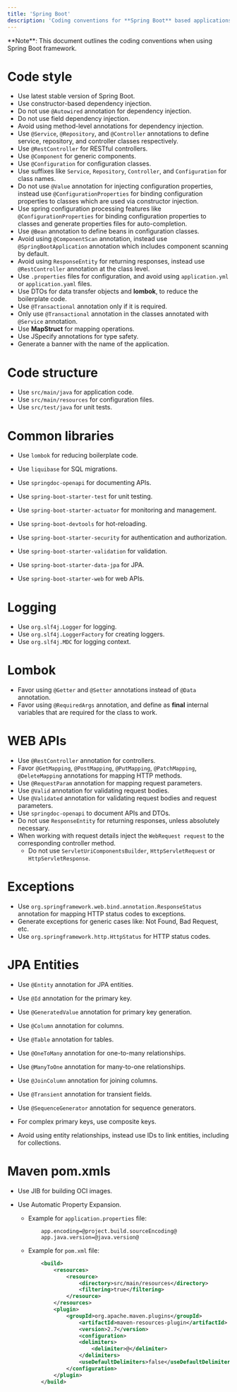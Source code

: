 ```yaml
---
title: 'Spring Boot'
description: 'Coding conventions for **Spring Boot** based applications'
---
```


<Info>
  **Note**: This document outlines the coding conventions when using Spring Boot framework.
</Info>

# Code style

- Use latest stable version of Spring Boot.
- Use constructor-based dependency injection.
- Do not use `@Autowired` annotation for dependency injection.
- Do not use field dependency injection.
- Avoid using method-level annotations for dependency injection.
- Use `@Service`, `@Repository`, and `@Controller` annotations to define service, repository, and controller classes respectively.
- Use `@RestController` for RESTful controllers.
- Use `@Component` for generic components.
- Use `@Configuration` for configuration classes.
- Use suffixes like `Service`, `Repository`, `Controller`, and `Configuration` for class names.
- Do not use `@Value` annotation for injecting configuration properties, instead use `@ConfigurationProperties` for binding configuration properties to classes which are used via constructor injection.
- Use spring configuration processing features like `@ConfigurationProperties` for binding configuration properties to classes and generate properties files for auto-completion.
- Use `@Bean` annotation to define beans in configuration classes.
- Avoid using `@ComponentScan` annotation, instead use `@SpringBootApplication` annotation which includes component scanning by default.
- Avoid using `ResponseEntity` for returning responses, instead use `@RestController` annotation at the class level.
- Use `.properties` files for configuration, and avoid using `application.yml` or `application.yaml` files.
- Use DTOs for data transfer objects and **lombok**, to reduce the boilerplate code.
- Use `@Transactional` annotation only if it is required.
- Only use `@Transactional` annotation in the classes annotated with `@Service` annotation.
- Use **MapStruct** for mapping operations.
- Use JSpecify annotations for type safety.
- Generate a banner with the name of the application.

# Code structure

- Use ``src/main/java`` for application code.
- Use ``src/main/resources`` for configuration files.
- Use ``src/test/java`` for unit tests.

# Common libraries

- Use `lombok` for reducing boilerplate code.
- Use `liquibase` for SQL migrations.

- Use `springdoc-openapi` for documenting APIs.
- Use `spring-boot-starter-test` for unit testing.
- Use `spring-boot-starter-actuator` for monitoring and management.
- Use `spring-boot-devtools` for hot-reloading.
- Use `spring-boot-starter-security` for authentication and authorization.
- Use `spring-boot-starter-validation` for validation.
- Use `spring-boot-starter-data-jpa` for JPA.
- Use `spring-boot-starter-web` for web APIs.

# Logging

- Use `org.slf4j.Logger` for logging.
- Use `org.slf4j.LoggerFactory` for creating loggers.
- Use `org.slf4j.MDC` for logging context.

# Lombok

- Favor using `@Getter` and `@Setter` annotations instead of `@Data` annotation.
- Favor using `@RequiredArgs` annotation, and define as **final** internal variables that are required for the class to work.

# WEB APIs

- Use `@RestController` annotation for controllers.
- Favor `@GetMapping`, `@PostMapping`, `@PutMapping`, `@PatchMapping`, `@DeleteMapping` annotations for mapping HTTP methods.
- Use `@RequestParam` annotation for mapping request parameters.
- Use `@Valid` annotation for validating request bodies.
- Use `@Validated` annotation for validating request bodies and request parameters.
- Use `springdoc-openapi` to document APIs and DTOs.
- Do not use `ResponseEntity` for returning responses, unless absolutely necessary.
- When working with request details inject the `WebRequest request` to the corresponding controller method.
    - Do not use `ServletUriComponentsBuilder`, `HttpServletRequest` or `HttpServletResponse`.

# Exceptions

- Use `org.springframework.web.bind.annotation.ResponseStatus` annotation for mapping HTTP status codes to exceptions.
- Generate exceptions for generic cases like: Not Found, Bad Request, etc.
- Use `org.springframework.http.HttpStatus` for HTTP status codes.

# JPA Entities

- Use `@Entity` annotation for JPA entities.
- Use `@Id` annotation for the primary key.
- Use `@GeneratedValue` annotation for primary key generation.
- Use `@Column` annotation for columns.
- Use `@Table` annotation for tables.
- Use `@OneToMany` annotation for one-to-many relationships.
- Use `@ManyToOne` annotation for many-to-one relationships.
- Use `@JoinColumn` annotation for joining columns.
- Use `@Transient` annotation for transient fields.
- Use `@SequenceGenerator` annotation for sequence generators.

- For complex primary keys, use composite keys.

- Avoid using entity relationships, instead use IDs to link entities, including for collections.

# Maven pom.xmls

- Use JIB for building OCI images.

- Use Automatic Property Expansion.
    - Example for `application.properties` file:
        ```properties
            app.encoding=@project.build.sourceEncoding@
            app.java.version=@java.version@
        ```
    - Example for `pom.xml` file:
        ```xml
            <build>
                <resources>
                    <resource>
                        <directory>src/main/resources</directory>
                        <filtering>true</filtering>
                    </resource>
                </resources>
                <plugin>
                    <groupId>org.apache.maven.plugins</groupId>
                        <artifactId>maven-resources-plugin</artifactId>
                        <version>2.7</version>
                        <configuration>
                        <delimiters>
                            <delimiter>@</delimiter>
                        </delimiters>
                        <useDefaultDelimiters>false</useDefaultDelimiters>
                    </configuration>
                </plugin>
            </build>
        ```

